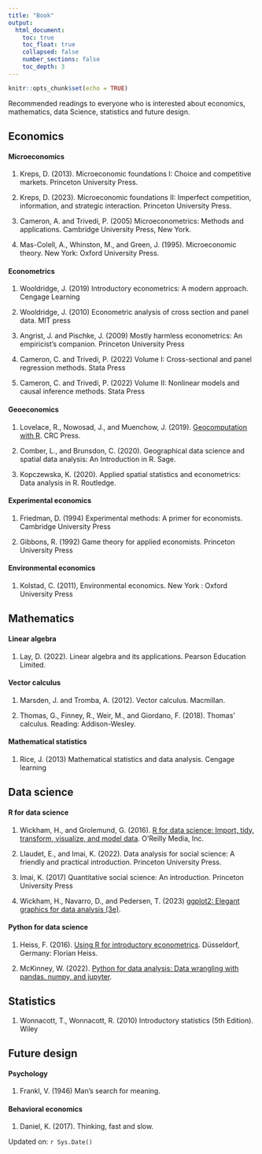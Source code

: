 ```yaml
---
title: "Book"
output:
  html_document:
    toc: true
    toc_float: true
    collapsed: false
    number_sections: false
    toc_depth: 3
---
```


```r
knitr::opts_chunk$set(echo = TRUE)
```

Recommended readings to everyone who is interested about economics, mathematics, data Science, statistics and future design.

## Economics

#### Microeconomics

1.  Kreps, D. (2013). Microeconomic foundations I: Choice and competitive markets. Princeton University Press.

2.  Kreps, D. (2023). Microeconomic foundations II: Imperfect competition, information, and strategic interaction. Princeton University Press.

3. Cameron, A. and Trivedi, P. (2005) Microeconometrics: Methods and applications. Cambridge University Press, New York.

4.  Mas-Colell, A., Whinston, M., and Green, J. (1995). Microeconomic theory. New York: Oxford University Press.

#### Econometrics

1.  Wooldridge, J. (2019) Introductory econometrics: A modern approach. Cengage Learning

2.  Wooldridge, J. (2010) Econometric analysis of cross section and panel data. MIT press

3.  Angrist, J. and Pischke, J. (2009) Mostly harmless econometrics: An empiricist's companion. Princeton University Press

4.  Cameron, C. and Trivedi, P. (2022) Volume I: Cross-sectional and panel regression methods. Stata Press

5.  Cameron, C. and Trivedi, P. (2022) Volume II: Nonlinear models and causal inference methods. Stata Press

#### Geoeconomics

1.  Lovelace, R., Nowosad, J., and Muenchow, J. (2019). [Geocomputation with R](https://r.geocompx.org/index.html). CRC Press.

2.  Comber, L., and Brunsdon, C. (2020). Geographical data science and spatial data analysis: An Introduction in R. Sage.

3.  Kopczewska, K. (2020). Applied spatial statistics and econometrics: Data analysis in R. Routledge.

#### Experimental economics

1.  Friedman, D. (1994) Experimental methods: A primer for economists. Cambridge University Press

2.  Gibbons, R. (1992) Game theory for applied economists. Princeton University Press

#### Environmental economics

1.  Kolstad, C. (2011), Environmental economics. New York : Oxford University Press

## Mathematics

#### Linear algebra

1.  Lay, D. (2022). Linear algebra and its applications. Pearson Education Limited.

#### Vector calculus

1.  Marsden, J. and Tromba, A. (2012). Vector calculus. Macmillan.

2.  Thomas, G., Finney, R., Weir, M., and Giordano, F. (2018). Thomas' calculus. Reading: Addison-Wesley.

#### Mathematical statistics

1.  Rice, J. (2013) Mathematical statistics and data analysis. Cengage learning

## Data science

#### R for data science

1.  Wickham, H., and Grolemund, G. (2016). [R for data science: Import, tidy, transform, visualize, and model data](https://r4ds.had.co.nz/index.html). O'Reilly Media, Inc.

2.  Llaudet, E., and Imai, K. (2022). Data analysis for social science: A friendly and practical introduction. Princeton University Press.

3.  Imai, K. (2017) Quantitative social science: An introduction. Princeton University Press

4.  Wickham, H., Navarro, D., and Pedersen, T. (2023) [ggplot2: Elegant graphics for data analysis (3e)](https://ggplot2-book.org/).

#### Python for data science

1.  Heiss, F. (2016). [Using R for introductory econometrics](http://www.urfie.net/?fbclid=IwAR0Iax1Am67ZTTUmaCf_zE7ObMVrcAZ-2hEsuJMErMCyi3qvlQ4WC9wttbI). Düsseldorf, Germany: Florian Heiss.

2. McKinney, W. (2022). [Python for data analysis: Data wrangling with pandas. numpy, and jupyter](https://wesmckinney.com/book/).

## Statistics

1. Wonnacott, T., Wonnacott, R. (2010) Introductory statistics (5th Edition). Wiley

## Future design

#### Psychology

1. Frankl, V. (1946) Man's search for meaning. 

#### Behavioral economics

1. Daniel, K. (2017). Thinking, fast and slow.



Updated on: `r Sys.Date()`
